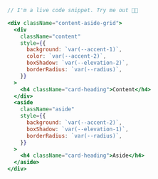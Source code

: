 ```jsx live="true" title="Content Aside Grid"
// I'm a live code snippet. Try me out 👨‍💻

<div className="content-aside-grid">
  <div
    className="content"
    style={{
      background: `var(--accent-1)`,
      color: `var(--accent-2)`,
      boxShadow: `var(--elevation-2)`,
      borderRadius: `var(--radius)`,
    }}
  >
    <h4 className="card-heading">Content</h4>
  </div>
  <aside
    className="aside"
    style={{
      background: `var(--accent-2)`,
      boxShadow: `var(--elevation-1)`,
      borderRadius: `var(--radius)`,
    }}
  >
    <h4 className="card-heading">Aside</h4>
  </aside>
</div>
```
